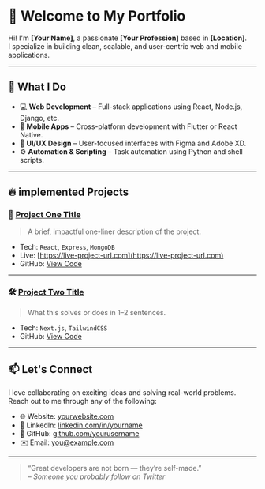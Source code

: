 # 👋 Welcome to My Portfolio

Hi! I'm **[Your Name]**, a passionate **[Your Profession]** based in **[Location]**.  
I specialize in building clean, scalable, and user-centric web and mobile applications.

---

## 🚀 What I Do

- 💻 **Web Development** – Full-stack applications using React, Node.js, Django, etc.
- 📱 **Mobile Apps** – Cross-platform development with Flutter or React Native.
- 🎨 **UI/UX Design** – User-focused interfaces with Figma and Adobe XD.
- ⚙️ **Automation & Scripting** – Task automation using Python and shell scripts.

---

## 🔥 implemented Projects

### 💼 [Project One Title](#)

> A brief, impactful one-liner description of the project.

- Tech: `React`, `Express`, `MongoDB`
- Live: [https://live-project-url.com](https://live-project-url.com)
- GitHub: [View Code](https://github.com/yourusername/project1)

---

### 🛠️ [Project Two Title](#)

> What this solves or does in 1–2 sentences.

- Tech: `Next.js`, `TailwindCSS`
- GitHub: [View Code](https://github.com/yourusername/project2)

---

## 📫 Let's Connect

I love collaborating on exciting ideas and solving real-world problems.  
Reach out to me through any of the following:

- 🌐 Website: [yourwebsite.com](https://yourwebsite.com)
- 💼 LinkedIn: [linkedin.com/in/yourname](https://linkedin.com/in/yourname)
- 🐙 GitHub: [github.com/yourusername](https://github.com/yourusername)
- ✉️ Email: [you@example.com](mailto:you@example.com)

---

> “Great developers are not born — they’re self-made.”  
> _– Someone you probably follow on Twitter_
